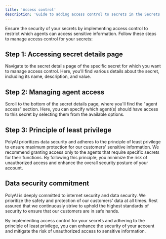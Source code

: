```yaml
---
title: 'Access control'
description: 'Guide to adding access control to secrets in the Secrets Vault.'
---
```


Ensure the security of your secrets by implementing access control to restrict which agents can access sensitive information. Follow these steps to manage access control for your secrets:

## Step 1: Accessing secret details page

Navigate to the secret details page of the specific secret for which you want to manage access control. Here, you'll find various details about the secret, including its name, description, and value.

## Step 2: Managing agent access

Scroll to the bottom of the secret details page, where you'll find the "agent access" section. Here, you can specify which agent(s) should have access to this secret by selecting them from the available options.

## Step 3: Principle of least privilege

PolyAI prioritizes data security and adheres to the principle of least privilege to ensure maximum protection for our customers' sensitive information. We recommend granting access only to the agents that require specific secrets for their functions. By following this principle, you minimize the risk of unauthorized access and enhance the overall security posture of your account.

## Data security commitment

PolyAI is deeply committed to internet security and data security. We prioritize the safety and protection of our customers' data at all times. Rest assured that we continuously strive to uphold the highest standards of security to ensure that our customers are in safe hands.

By implementing access control for your secrets and adhering to the principle of least privilege, you can enhance the security of your account and mitigate the risk of unauthorized access to sensitive information.
